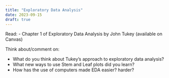 ```yaml
---
title: "Exploratory Data Analysis"
date: 2023-09-15
draft: true
---
```


Read: 
- Chapter 1 of Exploratory Data Analysis by John Tukey (available on Canvas)

Think about/comment on: 

- What do you think about Tukey's approach to exploratory data analysis?
- What new ways to use Stem and Leaf plots did you learn?
- How has the use of computers made EDA easier? harder?

